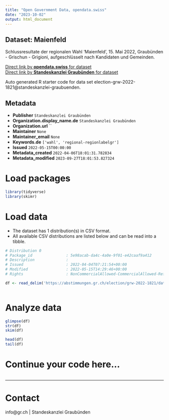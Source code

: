 ```yaml
---
title: "Open Government Data, opendata.swiss"
date: "2023-10-02"
output: html_document
---
```


## Dataset: Maienfeld

Schlussresultate der regionalen Wahl 'Maienfeld', 15. Mai 2022, Graubünden - Grischun - Grigioni, aufgeschlüsselt nach Kandidaten und Gemeinden.

[Direct link by **opendata.swiss** for dataset](https://opendata.swiss/de/dataset/maienfeld)<br>
[Direct link by **Standeskanzlei Graubünden** for dataset](https://abstimmungen.gr.ch/election/grw-2022-1821/data)

Auto generated R starter code for data set election-grw-2022-1821@standeskanzlei-graubuenden.

## Metadata

- **Publisher** `Standeskanzlei Graubünden`
- **Organization.display_name.de** `Standeskanzlei Graubünden`
- **Organization.url** ``
- **Maintainer** `None`
- **Maintainer_email** `None`
- **Keywords.de** `['wahl', 'regional-regionlabelgr']`
- **Issued** `2022-05-15T00:00:00`
- **Metadata_created** `2022-04-06T18:01:31.782834`
- **Metadata_modified** `2023-09-27T18:01:53.827324`


# Load packages

```r

library(tidyverse)
library(skimr)

```

# Load data

-   The dataset has 1 distribution(s) in CSV format.
-   All available CSV distributions are listed below and can be read into a tibble.

```r

# Distribution 0
# Package_id               : 5e98acab-da4c-4a0e-9f01-e42caaf9a412
# Description              : 
# Issued                   : 2022-04-04T07:21:54+00:00
# Modified                 : 2022-05-15T14:29:46+00:00
# Rights                   : NonCommercialAllowed-CommercialAllowed-ReferenceRequired

df <- read_delim('https://abstimmungen.gr.ch/election/grw-2022-1821/data-csv')



```

# Analyze data

```r

glimpse(df)
str(df)
skim(df)

head(df)
tail(df)

```

# Continue your code here...

```r

```

------------------------------------------------------------------------

# Contact

info@gr.ch | Standeskanzlei Graubünden
